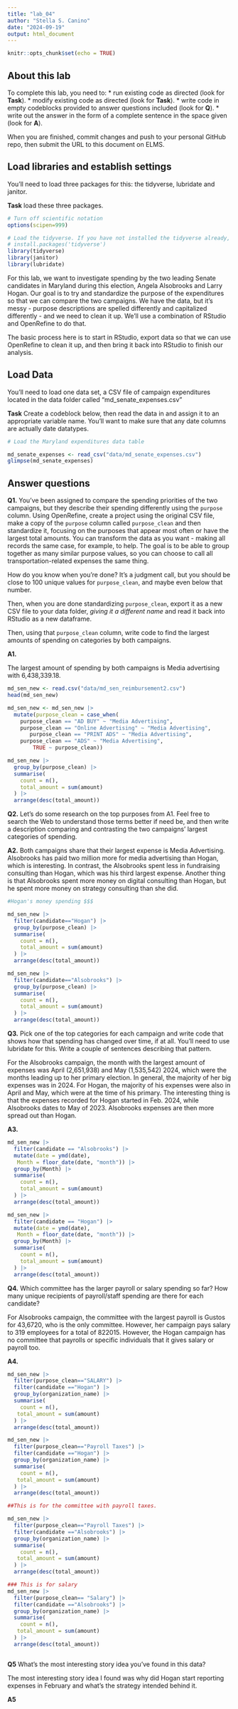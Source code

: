 ```yaml
---
title: "lab_04"
author: "Stella S. Canino"
date: "2024-09-19"
output: html_document
---
```


```r
knitr::opts_chunk$set(echo = TRUE)
```

## About this lab

To complete this lab, you need to: \* run existing code as directed (look for **Task**). \* modify existing code as directed (look for **Task**). \* write code in empty codeblocks provided to answer questions included (look for **Q**). \* write out the answer in the form of a complete sentence in the space given (look for **A**).

When you are finished, commit changes and push to your personal GitHub repo, then submit the URL to this document on ELMS.

## Load libraries and establish settings

You'll need to load three packages for this: the tidyverse, lubridate and janitor.

**Task** load these three packages.

```r
# Turn off scientific notation
options(scipen=999)

# Load the tidyverse. If you have not installed the tidyverse already, remove the # from the next line and run it first.  
# install.packages('tidyverse')
library(tidyverse)
library(janitor)
library(lubridate)

```

For this lab, we want to investigate spending by the two leading Senate candidates in Maryland during this election, Angela Alsobrooks and Larry Hogan. Our goal is to try and standardize the purpose of the expenditures so that we can compare the two campaigns. We have the data, but it's messy - purpose descriptions are spelled differently and capitalized differently - and we need to clean it up. We'll use a combination of RStudio and OpenRefine to do that.

The basic process here is to start in RStudio, export data so that we can use OpenRefine to clean it up, and then bring it back into RStudio to finish our analysis.

## Load Data

You'll need to load one data set, a CSV file of campaign expenditures located in the data folder called "md_senate_expenses.csv"

**Task** Create a codeblock below, then read the data in and assign it to an appropriate variable name. You'll want to make sure that any date columns are actually date datatypes.

```r
# Load the Maryland expenditures data table

md_senate_expenses <- read_csv("data/md_senate_expenses.csv")
glimpse(md_senate_expenses)

```

## Answer questions

**Q1.** You've been assigned to compare the spending priorities of the two campaigns, but they describe their spending differently using the `purpose` column. Using OpenRefine, create a project using the original CSV file, make a copy of the `purpose` column called `purpose_clean` and then standardize it, focusing on the purposes that appear most often or have the largest total amounts. You can transform the data as you want - making all records the same case, for example, to help. The goal is to be able to group together as many similar purpose values, so you can choose to call all transportation-related expenses the same thing.

How do you know when you're done? It's a judgment call, but you should be close to 100 unique values for `purpose_clean`, and maybe even below that number.

Then, when you are done standardizing `purpose_clean`, export it as a new CSV file to your data folder, *giving it a different name* and read it back into RStudio as a new dataframe.

Then, using that `purpose_clean` column, write code to find the largest amounts of spending on categories by both campaigns.

**A1.**

The largest amount of spending by both campaigns is Media advertising with 6,438,339.18. 


```r
md_sen_new <- read.csv("data/md_sen_reimbursement2.csv")
head(md_sen_new)

```


```r

md_sen_new <- md_sen_new |>
  mutate(purpose_clean = case_when(
    purpose_clean == "AD BUY" ~ "Media Advertising",
    purpose_clean == "Online Advertising" ~ "Media Advertising",
       purpose_clean == "PRINT ADS" ~ "Media Advertising",
    purpose_clean == "ADS" ~ "Media Advertising",
        TRUE ~ purpose_clean))


```


```r

md_sen_new |>
  group_by(purpose_clean) |>
  summarise(
    count = n(),
    total_amount = sum(amount)
  ) |>
  arrange(desc(total_amount)) 

```

**Q2.** Let's do some research on the top purposes from A1. Feel free to search the Web to understand those terms better if need be, and then write a description comparing and contrasting the two campaigns' largest categories of spending.

**A2.**
Both campaigns share that their  largest expense is Media Advertising. Alsobrooks has paid two million more for media advertising than Hogan, which is interesting. In contrast, the Alsobrooks spent less in fundraising consulting than Hogan, which was his third largest expense. Another thing is that Alsobrooks spent more money on digital consulting than Hogan, but he spent more money on strategy consulting than she did.

```r
#Hogan's money spending $$$

md_sen_new |>
  filter(candidate=="Hogan") |>
  group_by(purpose_clean) |>
  summarise(
    count = n(),
    total_amount = sum(amount)
  ) |>
  arrange(desc(total_amount)) 

```


```r
md_sen_new |>
  filter(candidate=="Alsobrooks") |>
  group_by(purpose_clean) |>
  summarise(
    count = n(),
    total_amount = sum(amount)
  ) |>
  arrange(desc(total_amount)) 

```


**Q3.** Pick one of the top categories for each campaign and write code that shows how that spending has changed over time, if at all. You'll need to use lubridate for this. Write a couple of sentences describing that pattern.

For the Alsobrooks campaign, the month with the largest amount of expenses was April (2,651,938) and May (1,535,542) 2024, which were the months leading up to her primary election. In general, the majority of her big expenses was in 2024. For Hogan, the majority of his expenses were also in April and May, which were at the time of his primary. The interesting thing is that the expenses recorded for Hogan started in Feb. 2024, while Alsobrooks dates to May of 2023. Alsobrooks expenses are then more spread out than Hogan.

**A3.**

```r

md_sen_new |> 
  filter(candidate == "Alsobrooks") |>
  mutate(date = ymd(date),
   Month = floor_date(date, "month")) |>  
  group_by(Month) |>
  summarise(
    count = n(),
    total_amount = sum(amount)
  ) |>
  arrange(desc(total_amount))
```

```r
md_sen_new |> 
  filter(candidate == "Hogan") |>
  mutate(date = ymd(date),
   Month = floor_date(date, "month")) |>  
  group_by(Month) |>
  summarise(
    count = n(),
    total_amount = sum(amount)
  ) |>
  arrange(desc(total_amount))
```


**Q4.** Which committee has the larger payroll or salary spending so far? How many unique recipients of payroll/staff spending are there for each candidate?

For Alsobrooks campaign, the committee with the largest payroll is Gustos for 43,6720, who is the only committee. However, her campaign pays salary to 319 employees for a total of 822015. However, the Hogan campaign has no committee that payrolls or specific individuals that it gives salary or payroll too.

**A4.**

```r
md_sen_new |> 
  filter(purpose_clean=="SALARY") |>
  filter(candidate =="Hogan") |>
  group_by(organization_name) |>
  summarise(
    count = n(),
   total_amount = sum(amount)
  ) |>
  arrange(desc(total_amount))

md_sen_new |> 
  filter(purpose_clean=="Payroll Taxes") |>
  filter(candidate =="Hogan") |>
  group_by(organization_name) |>
  summarise(
    count = n(),
   total_amount = sum(amount)
  ) |>
  arrange(desc(total_amount))


```

```r
##This is for the committee with payroll taxes.

md_sen_new |> 
  filter(purpose_clean=="Payroll Taxes") |>
  filter(candidate =="Alsobrooks") |>
  group_by(organization_name) |>
  summarise(
    count = n(),
   total_amount = sum(amount)
  ) |>
  arrange(desc(total_amount))

### This is for salary
md_sen_new |> 
  filter(purpose_clean== "Salary") |>
  filter(candidate =="Alsobrooks") |>
  group_by(organization_name) |>
  summarise(
    count = n(),
   total_amount = sum(amount)
  ) |>
  arrange(desc(total_amount))



```


**Q5** What's the most interesting story idea you've found in this data?

The most interesting story idea I found was why did Hogan start reporting expenses in February and what's the strategy intended behind it.

**A5**
